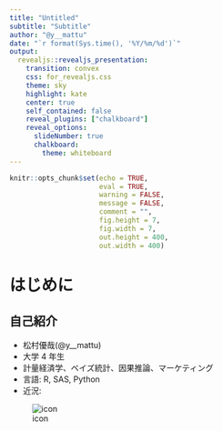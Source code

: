 ```yaml
---
title: "Untitled"
subtitle: "Subtitle"
author: "@y__mattu"
date: "`r format(Sys.time(), '%Y/%m/%d')`"
output:
  revealjs::revealjs_presentation:
    transition: convex
    css: for_revealjs.css
    theme: sky
    highlight: kate
    center: true
    self_contained: false
    reveal_plugins: ["chalkboard"]
    reveal_options:
      slideNumber: true
      chalkboard:
        theme: whiteboard
---
```


```r
knitr::opts_chunk$set(echo = TRUE,
                      eval = TRUE,
                      warning = FALSE,
                      message = FALSE,
                      comment = "",
                      fig.height = 7,
                      fig.width = 7,
                      out.height = 400,
                      out.width = 400)
```

# はじめに

## 自己紹介

<div class="column1">
- 松村優哉(@y__mattu)
- 大学 4 年生
- 計量経済学、ベイズ統計、因果推論、マーケティング
- 言語: R, SAS, Python
- 近況:
</div>

<div class="column2">
![icon](../slide_img/twitter_icon.jpg)
